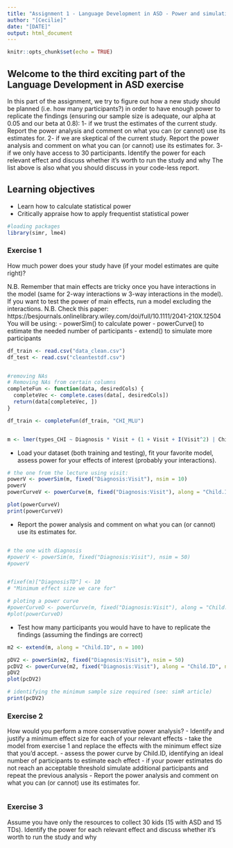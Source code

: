```yaml
---
title: "Assignment 1 - Language Development in ASD - Power and simulations"
author: "[Cecilie]"
date: "[DATE]"
output: html_document
---
```


```r
knitr::opts_chunk$set(echo = TRUE)
```

## Welcome to the third exciting part of the Language Development in ASD exercise

In this part of the assignment, we try to figure out how a new study should be planned (i.e. how many participants?) in order to have enough power to replicate the findings (ensuring our sample size is adequate, our alpha at 0.05 and our beta at 0.8):
1- if we trust the estimates of the current study. Report the power analysis and comment on what you can (or cannot) use its estimates for.
2- if we are skeptical of the current study. Report the power analysis and comment on what you can (or cannot) use its estimates for.
3- if we only have access to 30 participants. Identify the power for each relevant effect and discuss whether it's worth to run the study and why
The list above is also what you should discuss in your code-less report.


## Learning objectives

- Learn how to calculate statistical power
- Critically appraise how to apply frequentist statistical power


```r
#loading packages
library(simr, lme4)
```


### Exercise 1

How much power does your study have (if your model estimates are quite right)?



N.B. Remember that main effects are tricky once you have interactions in the model (same for 2-way interactions w 3-way interactions in the model). If you want to test the power of main effects, run a model excluding the interactions.
N.B. Check this paper: https://besjournals.onlinelibrary.wiley.com/doi/full/10.1111/2041-210X.12504
You will be using:
- powerSim() to calculate power
- powerCurve() to estimate the needed number of participants
- extend() to simulate more participants

```r
df_train <- read.csv("data_clean.csv")
df_test <- read.csv("cleantestdf.csv")


#removing NAs
# Removing NAs from certain columns
completeFun <- function(data, desiredCols) {
  completeVec <- complete.cases(data[, desiredCols])
  return(data[completeVec, ])
}

df_train <- completeFun(df_train, "CHI_MLU")



```



```r

m <- lmer(types_CHI ~ Diagnosis * Visit + (1 + Visit + I(Visit^2) | Child.ID), df_train, REML = FALSE, lmerControl(optimizer = "nloptwrap", calc.derivs = FALSE))


```



- Load your dataset (both training and testing), fit your favorite model, assess power for your effects of interest (probably your interactions).
```r
# the one from the lecture using visit:
powerV <- powerSim(m, fixed("Diagnosis:Visit"), nsim = 10)
powerV
powerCurveV <- powerCurve(m, fixed("Diagnosis:Visit"), along = "Child.ID", nsim = 10)

plot(powerCurveV)
print(powerCurveV)
```
- Report the power analysis and comment on what you can (or cannot) use its estimates for.
```r

```


```r
# the one with diagnosis
#powerV <- powerSim(m, fixed("Diagnosis:Visit"), nsim = 50)
#powerV


#fixef(m)["DiagnosisTD"] <- 10
# "Minimum effect size we care for"

# ploting a power curve
#powerCurveD <- powerCurve(m, fixed("Diagnosis:Visit"), along = "Child.ID", nsim = 50) 
#plot(powerCurveD)

```

- Test how many participants you would have to have to replicate the findings (assuming the findings are correct)

```r
m2 <- extend(m, along = "Child.ID", n = 100)

pDV2 <- powerSim(m2, fixed("Diagnosis:Visit"), nsim = 50)
pcDV2 <- powerCurve(m2, fixed("Diagnosis:Visit"), along = "Child.ID", nsim = 50)
pDV2
plot(pcDV2)

# identifying the minimum sample size required (see: simR article)
print(pcDV2)
```


### Exercise 2

How would you perform a more conservative power analysis?
- Identify and justify a minimum effect size for each of your relevant effects
- take the model from exercise 1 and replace the effects with the minimum effect size that you'd accept.
- assess the power curve by Child.ID, identifying an ideal number of participants to estimate each effect
- if your power estimates do not reach an acceptable threshold simulate additional participants and repeat the previous analysis
- Report the power analysis and comment on what you can (or cannot) use its estimates for.

```r


```


### Exercise 3

Assume you have only the resources to collect 30 kids (15 with ASD and 15 TDs). Identify the power for each relevant effect and discuss whether it's worth to run the study and why

```r

```
